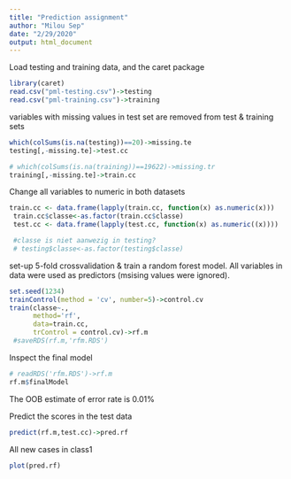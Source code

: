 ```yaml
---
title: "Prediction assignment"
author: "Milou Sep"
date: "2/29/2020"
output: html_document
---
```


Load testing and training data, and the caret package
```r
library(caret)
read.csv("pml-testing.csv")->testing
read.csv("pml-training.csv")->training
```

variables with missing values in test set are removed from test & training sets
```r
which(colSums(is.na(testing))==20)->missing.te
testing[,-missing.te]->test.cc

# which(colSums(is.na(training))==19622)->missing.tr
training[,-missing.te]->train.cc

```


Change all variables to numeric in both datasets
```r
train.cc <- data.frame(lapply(train.cc, function(x) as.numeric(x)))
 train.cc$classe<-as.factor(train.cc$classe)
 test.cc <- data.frame(lapply(test.cc, function(x) as.numeric((x))))

 #classe is niet aanwezig in testing?
 # testing$classe<-as.factor(testing$classe)
```

set-up 5-fold crossvalidation & train a random forest model.
All variables in data were used as predictors (msising values were ignored).
```r
set.seed(1234)
trainControl(method = 'cv', number=5)->control.cv
train(classe~., 
      method='rf', 
      data=train.cc, 
      trControl = control.cv)->rf.m
 #saveRDS(rf.m,'rfm.RDS')
```

Inspect the final model
```r
# readRDS('rfm.RDS')->rf.m
rf.m$finalModel
```
The OOB estimate of error rate is 0.01%

Predict the scores in the test data
```r
predict(rf.m,test.cc)->pred.rf
```

All new cases in class1
```r
plot(pred.rf)
```

